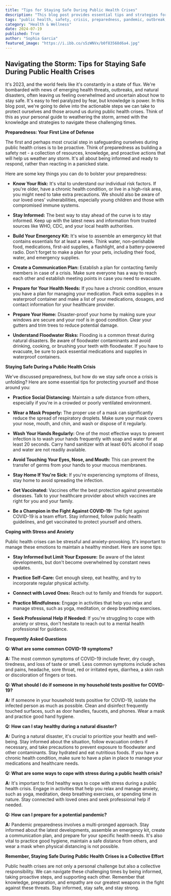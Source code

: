 ```yaml
---
title: "Tips for Staying Safe During Public Health Crises"
description: "This blog post provides essential tips and strategies for staying safe during public health crises, including preparedness steps, safety measures to take during an outbreak, coping mechanisms for stress, and answers to frequently asked questions."
tags: "public health, safety, crisis, preparedness, pandemic, outbreak, health tips, emergency, covid-19, health, wellness, resilience, mental health, anxiety, stress management, disaster, natural disaster, flood"
category: "Health & Wellness"
date: 2024-07-19
published: True
author: "Sophia Garcia"
featured_image: "https://i.ibb.co/s5zWNVx/b0f83568d6a4.jpg"
---
```


## Navigating the Storm: Tips for Staying Safe During Public Health Crises

It's 2023, and the world feels like it's constantly in a state of flux. We're bombarded with news of emerging health threats, outbreaks, and natural disasters, often leaving us feeling overwhelmed and uncertain about how to stay safe. It's easy to feel paralyzed by fear, but knowledge is power. In this blog post, we're going to delve into the actionable steps we can take to protect ourselves and those around us during public health crises. Think of this as your personal guide to weathering the storm, armed with the knowledge and strategies to navigate these challenging times.

**Preparedness: Your First Line of Defense**

The first and perhaps most crucial step in safeguarding ourselves during public health crises is to be proactive.  Think of preparedness as building a safety net - a collection of resources, knowledge, and proactive actions that will help us weather any storm. It's all about being informed and ready to respond, rather than reacting in a panicked state.

Here are some key things you can do to bolster your preparedness:

- **Know Your Risk:** It's vital to understand our individual risk factors.  If you're older, have a chronic health condition, or live in a high-risk area, you might need to take extra precautions.  We should also be aware of our loved ones' vulnerabilities, especially young children and those with compromised immune systems.

- **Stay Informed:**  The best way to stay ahead of the curve is to stay informed.  Keep up with the latest news and information from trusted sources like WHO, CDC, and your local health authorities.  

- **Build Your Emergency Kit:**  It's wise to assemble an emergency kit that contains essentials for at least a week.  Think water, non-perishable food, medications, first-aid supplies, a flashlight, and a battery-powered radio.  Don't forget to make a plan for your pets, including their food, water, and emergency supplies.  

- **Create a Communication Plan:**  Establish a plan for contacting family members in case of a crisis.  Make sure everyone has a way to reach each other and establish meeting points in case you need to evacuate.

- **Prepare for Your Health Needs:**  If you have a chronic condition, ensure you have a plan for managing your medication.  Pack extra supplies in a waterproof container and make a list of your medications, dosages, and contact information for your healthcare provider.  

- **Prepare Your Home:**  Disaster-proof your home by making sure your windows are secure and your roof is in good condition.  Clear your gutters and trim trees to reduce potential damage.

- **Understand Floodwater Risks:**  Flooding is a common threat during natural disasters.  Be aware of floodwater contaminants and avoid drinking, cooking, or brushing your teeth with floodwater.  If you have to evacuate, be sure to pack essential medications and supplies in waterproof containers.

**Staying Safe During a Public Health Crisis**

We've discussed preparedness, but how do we stay safe once a crisis is unfolding?  Here are some essential tips for protecting yourself and those around you:

- **Practice Social Distancing:** Maintain a safe distance from others, especially if you're in a crowded or poorly ventilated environment.

- **Wear a Mask Properly:**  The proper use of a mask can significantly reduce the spread of respiratory droplets.  Make sure your mask covers your nose, mouth, and chin, and wash or dispose of it regularly.

- **Wash Your Hands Regularly:**  One of the most effective ways to prevent infection is to wash your hands frequently with soap and water for at least 20 seconds.  Carry hand sanitizer with at least 60% alcohol if soap and water are not readily available.

- **Avoid Touching Your Eyes, Nose, and Mouth:**  This can prevent the transfer of germs from your hands to your mucous membranes.

- **Stay Home If You're Sick:**  If you're experiencing symptoms of illness, stay home to avoid spreading the infection.

- **Get Vaccinated:**  Vaccines offer the best protection against preventable diseases.  Talk to your healthcare provider about which vaccines are right for you and your family.

- **Be a Champion in the Fight Against COVID-19:**  The fight against COVID-19 is a team effort.  Stay informed, follow public health guidelines, and get vaccinated to protect yourself and others.

**Coping with Stress and Anxiety**

Public health crises can be stressful and anxiety-provoking.  It's important to manage these emotions to maintain a healthy mindset.  Here are some tips:

- **Stay Informed but Limit Your Exposure:**  Be aware of the latest developments, but don't become overwhelmed by constant news updates.  

- **Practice Self-Care:**  Get enough sleep, eat healthy, and try to incorporate regular physical activity.  

- **Connect with Loved Ones:**  Reach out to family and friends for support.  

- **Practice Mindfulness:**  Engage in activities that help you relax and manage stress, such as yoga, meditation, or deep breathing exercises.

- **Seek Professional Help if Needed:**  If you're struggling to cope with anxiety or stress, don't hesitate to reach out to a mental health professional for guidance.

**Frequently Asked Questions**

**Q: What are some common COVID-19 symptoms?**

**A:**  The most common symptoms of COVID-19 include fever, dry cough, tiredness, and loss of taste or smell.  Less common symptoms include aches and pains, headache, sore throat, red or irritated eyes, diarrhea, a skin rash or discoloration of fingers or toes.

**Q: What should I do if someone in my household tests positive for COVID-19?**

**A:**  If someone in your household tests positive for COVID-19, isolate the infected person as much as possible.  Clean and disinfect frequently touched surfaces, such as door handles, faucets, and phones.  Wear a mask and practice good hand hygiene. 

**Q: How can I stay healthy during a natural disaster?**

**A:**  During a natural disaster, it's crucial to prioritize your health and well-being.  Stay informed about the situation, follow evacuation orders if necessary, and take precautions to prevent exposure to floodwater and other contaminants.  Stay hydrated and eat nutritious foods.  If you have a chronic health condition, make sure to have a plan in place to manage your medications and healthcare needs.

**Q: What are some ways to cope with stress during a public health crisis?**

**A:**  It's important to find healthy ways to cope with stress during a public health crisis.  Engage in activities that help you relax and manage anxiety, such as yoga, meditation, deep breathing exercises, or spending time in nature.  Stay connected with loved ones and seek professional help if needed.

**Q: How can I prepare for a potential pandemic?**

**A:**  Pandemic preparedness involves a multi-pronged approach.  Stay informed about the latest developments, assemble an emergency kit, create a communication plan, and prepare for your specific health needs.  It's also vital to practice good hygiene, maintain a safe distance from others, and wear a mask when physical distancing is not possible.  

**Remember, Staying Safe During Public Health Crises is a Collective Effort**

Public health crises are not only a personal challenge but also a collective responsibility.  We can navigate these challenging times by being informed, taking proactive steps, and supporting each other. Remember that knowledge, preparation, and empathy are our greatest weapons in the fight against these threats. Stay informed, stay safe, and stay strong.
